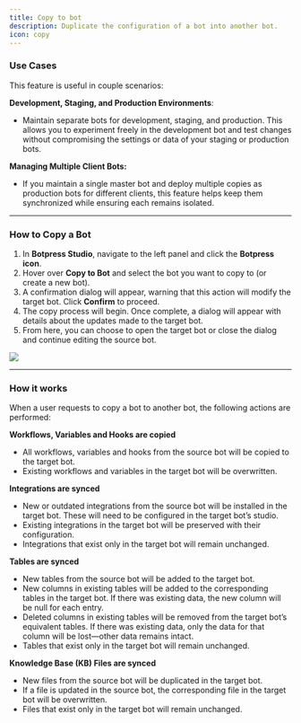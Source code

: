 ```yaml
---
title: Copy to bot
description: Duplicate the configuration of a bot into another bot.
icon: copy
---
```


### Use Cases

This feature is useful in couple scenarios:

**Development, Staging, and Production Environments**:

* Maintain separate bots for development, staging, and production. This allows you to experiment freely in the development bot and test changes without compromising the settings or data of your staging or production bots.

**Managing Multiple Client Bots:**

* If you maintain a single master bot and deploy multiple copies as production bots for different clients, this feature helps keep them synchronized while ensuring each remains isolated.

***

### How to Copy a Bot

1. In **Botpress Studio**, navigate to the left panel and click the **Botpress icon**.
2. Hover over **Copy to Bot** and select the bot you want to copy to (or create a new bot).
3. A confirmation dialog will appear, warning that this action will modify the target bot. Click **Confirm** to proceed.
4. The copy process will begin. Once complete, a dialog will appear with details about the updates made to the target bot.
5. From here, you can choose to open the target bot or close the dialog and continue editing the source bot.

<img src="./assets/copy-to-bot.png" />

***

### How it works

When a user requests to copy a bot to another bot, the following actions are performed:

**Workflows, Variables and Hooks are copied**

* All workflows, variables and hooks from the source bot will be copied to the target bot.
* Existing workflows and variables in the target bot will be overwritten.

**Integrations are synced**

* New or outdated integrations from the source bot will be installed in the target bot. These will need to be configured in the target bot’s studio.
* Existing integrations in the target bot will be preserved with their configuration.
* Integrations that exist only in the target bot will remain unchanged.

**Tables are synced**

* New tables from the source bot will be added to the target bot.
* New columns in existing tables will be added to the corresponding tables in the target bot. If there was existing data, the new column will be null for each entry.
* Deleted columns in existing tables will be removed from the target bot’s equivalent tables. If there was existing data, only the data for that column will be lost—other data remains intact.
* Tables that exist only in the target bot will remain unchanged.

**Knowledge Base (KB) Files are synced**

* New files from the source bot will be duplicated in the target bot.
* If a file is updated in the source bot, the corresponding file in the target bot will be overwritten.
* Files that exist only in the target bot will remain unchanged.
